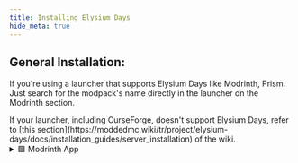 ```yaml
---
title: Installing Elysium Days
hide_meta: true
---
```


## General Installation:
If you're using a launcher that supports Elysium Days like Modrinth, Prism. Just search for the modpack's name directly in the launcher on the Modrinth section.

<Callout variant="info">
    If your launcher, including CurseForge, doesn't support Elysium Days, refer to [this section](https://moddedmc.wiki/tr/project/elysium-days/docs/installation_guides/server_installation) of the wiki.
</Callout>

<details>
<summary>🟩 Modrinth App</summary>

`<a href="https://modrinth.com/app" rel="noopener nofollow ugc"><img src="https://wsrv.nl/?url=https://i.ibb.co/yFjmjTgM/button-install-modrinth-app.png" alt="Download Modrinth App" width="200"/></a>`

<ModAsset
  width="100%"
  title="Prism Play"
  location="elysium-days:image/discover_content"
/>


</details>
